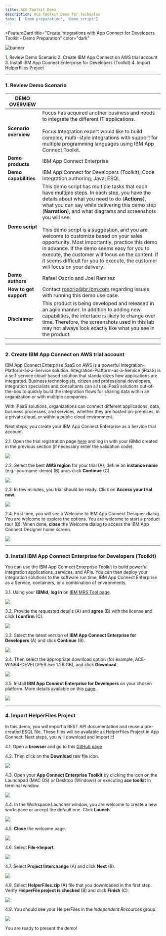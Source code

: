 ```yaml
---
title: ACE Toolkit Demo
description: ACE Toolkit Demo for TechSales
tabs: [ 'Demo preparation', 'Demo script']
---
```



<FeatureCard
  title="Create integrations with App Connect for Developers Toolkit - Demo Preparation"
  color="dark"
  >

![banner](./images/banner-ace-toolkit.jpg)

</FeatureCard>

<AnchorLinks>
  <AnchorLink>1. Review Demo Scenario</AnchorLink>
  <AnchorLink>2. Create IBM App Connect on AWS trial account</AnchorLink>
  <AnchorLink>3. Install IBM App Connect Enterprise for Developers (Toolkit)</AnchorLink>
  <AnchorLink>4. Import HelperFiles Project</AnchorLink>
</AnchorLinks>

***

### 1. Review Demo Scenario

| DEMO OVERVIEW |                          |
| --------------------------------------- | ------------------------------------- |
| **Scenario overview** | Focus has acquired another business and needs to integrate the different IT applications. <br/><br/>Focus Integration expert would like to build complex, multi-style integrations with support for multiple programming languages using IBM App Connect Toolkit.  |
| **Demo products** | IBM App Connect Enterprise |
| **Demo capabilities** | IBM App Connect for Developers (Toolkit); Code integration authoring; Java; ESQL |
| **Demo script** | This demo script has multiple tasks that each have multiple steps. In each step, you have the details about what you need to do (**Actions**), what you can say while delivering this demo step (**Narration**), and what diagrams and screenshots you will see.<br/><br/> This demo script is a suggestion, and you are welcome to customize based on your sales opportunity. Most importantly, practice this demo in advance. If the demo seems easy for you to execute, the customer will focus on the content. If it seems difficult for you to execute, the customer will focus on your delivery. |
| **Demo authors** | Rafael Osorio and Joel Ramirez |
| **How to get support** | Contact <a href="mailto:rosorio@br.ibm.com">rosorio@br.ibm.com</a> regarding issues with running this demo use case. |
| **Disclaimer** |  This product is being developed and released in an agile manner. In addition to adding new capabilities, the interface is likely to change over time. Therefore, the screenshots used in this lab may not always look exactly like what you see in the product. |

***

### 2. Create IBM App Connect on AWS trial account

IBM App Connect Enterprise SaaS on AWS is a powerful Integration-Platform-as-a-Service solution. Integration-Platform-as-a-Service (iPaaS) is a self-service cloud-based solution that standardizes how applications are integrated. Business technologists, citizen and professional developers, integration specialists and consultants can all use iPaaS solutions out-of-the-box to quickly build the integration flows for sharing data within an organization or with multiple companies.

With iPaaS solutions, organizations can connect different applications, data, business processes, and services, whether they are hosted on-premises, in a private cloud, or within a public cloud environment.

Next steps, you create your IBM App Connect Enterprise as a Service trial account.

2.1. Open the trial registration page <a href="https://register.saas.ibm.com/ace/trial/aws?source=UserCommunity" target="_blank">here</a> and log in with your IBMid created in the previous section (if necessary enter the validation code).

  ![](images/ace-aws-1.png)

2.2. Select the best **AWS region** for your trial (A), define an **instance name** (e.g.: yourname-demo) (B) ands click **Continue** (C).

  ![](images/ace-aws-2.png)

2.3. In few minutes, you trial should be ready. Click on **Access your trial now**.

  ![](images/ace-aws-3.png)

2.4. First time, you will see a Welcome to IBM App Connect Designer dialog. You are welcome to explore the options. You are welcome to start a product tour (B). When done, **close** the Welcome dialog to access the IBM App Connect Designer home screen.

  ![](images/ace-aws-4.png)


***

### 3. Install IBM App Connect Enterprise for Developers (Toolkit)

You can use the IBM App Connect Enterprise Toolkit to build powerful integration applications, services, and APIs. You can then deploy your integration solutions to the software run time, IBM App Connect Enterprise as a Service, containers, or a combination of environments.

3.1. Using your **IBMid**, **log in** on <a href="https://www.ibm.com/resources/mrs/assets?source=swg-wmbfd" target="_blank">IBM MRS Tool page</a>.

  ![](images/ace-toolkit-10-1.png)

3.2. Provide the requested details (A) and **agree** (B) with the license and click **I confirm** (C).

  ![](images/ace-toolkit-10-2.png)

3.3. Select the latest version of **IBM App Connect Enterprise for Developers** (A) and click **Continue** (B).

  ![](images/ace-toolkit-10-3.png)

3.4. Then select the appropriate download option (for example, ACE-WIN64-DEVELOPER.exe 1.26 GB), and click **Download**.

  ![](images/ace-toolkit-10-4.png)

3.5. Install **IBM App Connect Enterprise for Developers** on your chosen platform. More details available on this <a href="https://www.ibm.com/docs/en/app-connect/12.0?topic=enterprise-download-ace-developer-edition-get-started" target="_blank">page</a>.

  ![](images/ace-toolkit-10-5.png)



***

### 4. Import HelperFiles Project

In this demo, you will import a REST API documentation and reuse a pre-created ESQL file. These files will be available as HelperFiles Project in App Connect. Next steps, you will download and import it!

4.1. Open a **browser** and go to this <a href="https://github.com/ibm-integration/learninghub/blob/main/static/ace-toolkit-files/HelperFiles.zip" target="_blank">GitHub page</a>

4.2. Then click on the **Download** raw file icon.

  ![](images/helper-files-2.png)

4.3. Open your **App Connect Enterprise Toolkit** by clicking the icon on the Launchpad (MAC OS) or Desktop (Windows) or executing **ace toolkit** in terminal window.

  ![](images/helper-files-3.png)

4.4. In the Workspace Launcher window, you are welcome to create a new workspace or accept the default one. Click **Launch**.

  ![](images/helper-files-4.png)

4.5. **Close** the welcome page.

  ![](images/helper-files-5.png)

4.6. Select **File->Import**.

  ![](images/helper-files-6.png)

4.7. Select **Project Interchange** (A) and click **Next** (B).

  ![](images/helper-files-7.png)

4.8. Select **HelperFiles.zip** (A) file that you downloaded in the first step. Verify **HelperFile project is checked** (B) and click **Finish** (C).

  ![](images/helper-files-8.png)

4.9. You should see your HelperFiles in the *Independent Resources* group.

  ![](images/helper-files-9.png)

You are ready to present the demo!

<br/>
